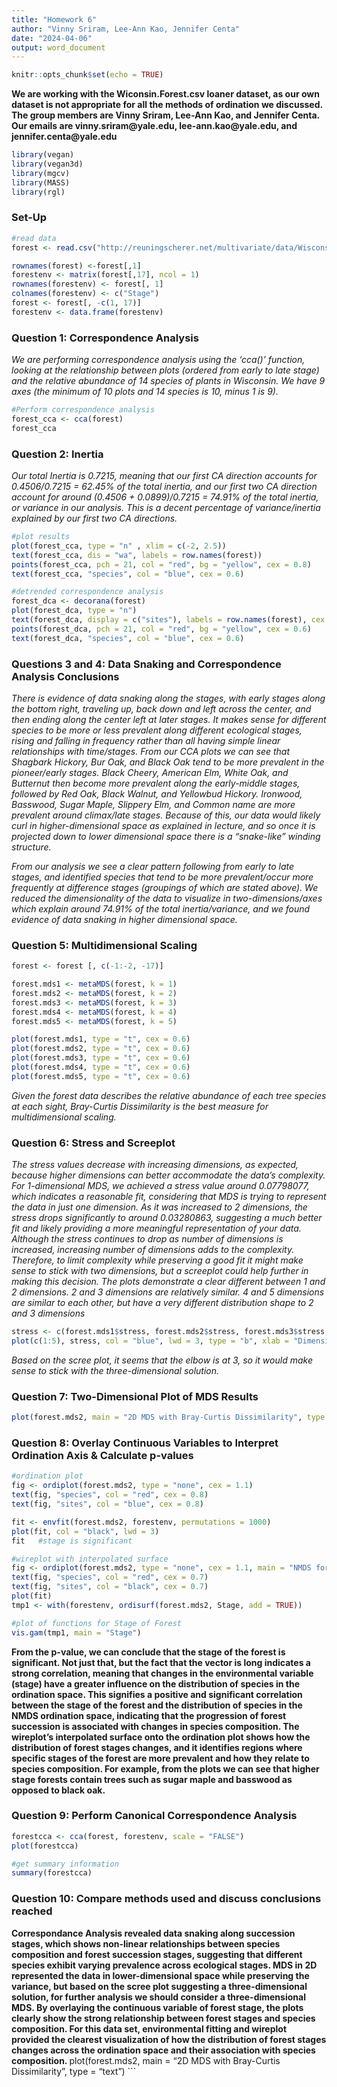 ---
title: "Homework 6"
author: "Vinny Sriram, Lee-Ann Kao, Jennifer Centa"
date: "2024-04-06"
output: word_document
---

```{r setup, include=FALSE}
knitr::opts_chunk$set(echo = TRUE)
```

**We are working with the Wiconsin.Forest.csv loaner dataset, as our own dataset is not appropriate for all the methods of ordination we discussed. The group members are Vinny Sriram, Lee-Ann Kao, and Jennifer Centa. Our emails are vinny.sriram@yale.edu, lee-ann.kao@yale.edu, and jennifer.centa@yale.edu**

```{r}
library(vegan)
library(vegan3d)
library(mgcv)
library(MASS)
library(rgl)
```

### Set-Up
```{r}
#read data
forest <- read.csv("http://reuningscherer.net/multivariate/data/Wisconsin.Forest.csv")

rownames(forest) <-forest[,1]
forestenv <- matrix(forest[,17], ncol = 1)
rownames(forestenv) <- forest[, 1]
colnames(forestenv) <- c("Stage")
forest <- forest[, -c(1, 17)]
forestenv <- data.frame(forestenv)
```


### Question 1: Correspondence Analysis

*We are performing correspondence analysis using the 'cca()' function, looking at the relationship between plots (ordered from early to late stage) and the relative abundance of 14 species of plants in Wisconsin. We have 9 axes (the minimum of 10 plots and 14 species is 10, minus 1 is 9).*
```{r}
#Perform correspondence analysis
forest_cca <- cca(forest)
forest_cca
```


### Question 2: Inertia

*Our total Inertia is 0.7215, meaning that our first CA direction accounts for 0.4506/0.7215 = 62.45% of the total inertia, and our first two CA direction account for around (0.4506 + 0.0899)/0.7215 = 74.91% of the total inertia, or variance in our analysis. This is a decent percentage of variance/inertia explained by our first two CA directions.*
```{r}
#plot results
plot(forest_cca, type = "n" , xlim = c(-2, 2.5))
text(forest_cca, dis = "wa", labels = row.names(forest))
points(forest_cca, pch = 21, col = "red", bg = "yellow", cex = 0.8)
text(forest_cca, "species", col = "blue", cex = 0.6)

#detrended correspondence analysis
forest_dca <- decorana(forest)
plot(forest_dca, type = "n")
text(forest_dca, display = c("sites"), labels = row.names(forest), cex = 0.86)
points(forest_dca, pch = 21, col = "red", bg = "yellow", cex = 0.6)
text(forest_dca, "species", col = "blue", cex = 0.6)
```


### Questions 3 and 4: Data Snaking and Correspondence Analysis Conclusions
*There is evidence of data snaking along the stages, with early stages along the bottom right, traveling up, back down and left across the center, and then ending along the center left at later stages. It makes sense for different species to be more or less prevalent along different ecological stages, rising and falling in frequency rather than all having simple linear relationships with time/stages. From our CCA plots we can see that Shagbark Hickory, Bur Oak, and Black Oak tend to be more prevalent in the pioneer/early stages. Black Cheery, American Elm, White Oak, and Butternut then become more prevalent along the early-middle stages, followed by Red Oak, Black Walnut, and Yellowbud Hickory. Ironwood, Basswood, Sugar Maple, Slippery Elm, and Common name are more prevalent around climax/late stages. Because of this, our data would likely curl in higher-dimensional space as explained in lecture, and so once it is projected down to lower dimensional space there is a "snake-like" winding structure.*

*From our analysis we see a clear pattern following from early to late stages, and identified species that tend to be more prevalent/occur more frequently at difference stages (groupings of which are stated above). We reduced the dimensionality of the data to visualize in two-dimensions/axes which explain around 74.91% of the total inertia/variance, and we found evidence of data snaking in higher dimensional space.*

### Question 5: Multidimensional Scaling
```{r}
forest <- forest [, c(-1:-2, -17)]

forest.mds1 <- metaMDS(forest, k = 1)
forest.mds2 <- metaMDS(forest, k = 2)
forest.mds3 <- metaMDS(forest, k = 3)
forest.mds4 <- metaMDS(forest, k = 4)
forest.mds5 <- metaMDS(forest, k = 5)

plot(forest.mds1, type = "t", cex = 0.6)
plot(forest.mds2, type = "t", cex = 0.6)
plot(forest.mds3, type = "t", cex = 0.6)
plot(forest.mds4, type = "t", cex = 0.6)
plot(forest.mds5, type = "t", cex = 0.6)
```

*Given the forest data describes the relative abundance of each tree species at each sight, Bray-Curtis Dissimilarity is the best  measure for multidimensional scaling.*

### Question 6: Stress and Screeplot

*The stress values decrease with increasing dimensions, as expected, because higher dimensions can better accommodate the data's complexity. For 1-dimensional MDS, we achieved a stress value around 0.07798077, which indicates a reasonable fit, considering that MDS is trying to represent the data in just one dimension. As it was increased to 2 dimensions, the stress drops significantly to around 0.03280863, suggesting a much better fit and likely providing a more meaningful representation of your data. Although the stress continues to drop as number of dimensions is increased, increasing number of dimensions adds to the complexity. Therefore, to limit complexity while preserving a good fit it might make sense to stick with two dimensions, but a screeplot could help further in making this decision. The plots demonstrate a clear different between 1 and 2 dimensions. 2 and 3 dimensions are relatively similar. 4 and 5 dimensions are similar to each other, but have a very different distribution shape to 2 and 3 dimensions*

```{r}
stress <- c(forest.mds1$stress, forest.mds2$stress, forest.mds3$stress, forest.mds4$stress, forest.mds5$stress)
plot(c(1:5), stress, col = "blue", lwd = 3, type = "b", xlab = "Dimensions")
```

*Based on the scree plot, it seems that the elbow is at 3, so it would make sense to stick with the three-dimensional solution.*

### Question 7: Two-Dimensional Plot of MDS Results
```{r}
plot(forest.mds2, main = "2D MDS with Bray-Curtis Dissimilarity", type = "text")
```

### Question 8: Overlay Continuous Variables to Interpret Ordination Axis & Calculate p-values

```{r}
#ordination plot
fig <- ordiplot(forest.mds2, type = "none", cex = 1.1)
text(fig, "species", col = "red", cex = 0.8)
text(fig, "sites", col = "blue", cex = 0.8)

fit <- envfit(forest.mds2, forestenv, permutations = 1000)
plot(fit, col = "black", lwd = 3)
fit   #stage is significant

#wireplot with interpolated surface
fig <- ordiplot(forest.mds2, type = "none", cex = 1.1, main = "NMDS for Forest Data")
text(fig, "species", col = "red", cex = 0.7)
text(fig, "sites", col = "black", cex = 0.7)
plot(fit)
tmp1 <- with(forestenv, ordisurf(forest.mds2, Stage, add = TRUE))

#plot of functions for Stage of Forest
vis.gam(tmp1, main = "Stage")
```

**From the p-value, we can conclude that the stage of the forest is significant. Not just that, but the fact that the vector is long indicates a strong correlation, meaning that changes in the environmental variable (stage) have a greater influence on the distribution of species in the ordination space. This signifies a positive and significant correlation between the stage of the forest and the distribution of species in the NMDS ordination space, indicating that the progression of forest succession is associated with changes in species composition. The wireplot's interpolated surface onto the ordination plot shows how the distribution of forest stages changes, and it identifies regions where specific stages of the forest are more prevalent and how they relate to species composition. For example, from the plots we can see that higher stage forests contain trees such as sugar maple and basswood as opposed to black oak.**

### Question 9: Perform Canonical Correspondence Analysis

```{r}
forestcca <- cca(forest, forestenv, scale = "FALSE")
plot(forestcca)

#get summary information
summary(forestcca)
```


### Question 10: Compare methods used and discuss conclusions reached

**Correspondance Analysis revealed data snaking along succession stages, which shows non-linear relationships between species composition and forest succession stages, suggesting that different species exhibit varying prevalence across ecological stages. MDS in 2D represented the data in lower-dimensional space while preserving the variance, but based on the scree plot suggesting a three-dimensional solution, for further analysis we should consider a three-dimensional MDS. By overlaying the continuous variable of forest stage, the plots clearly show the strong relationship between forest stages and species composition. For this data set, environmental fitting and wireplot provided the clearest visualization of how the distribution of forest stages changes across the ordination space and their association with species composition. **
plot(forest.mds2, main = "2D MDS with Bray-Curtis Dissimilarity", type = "text")
```

